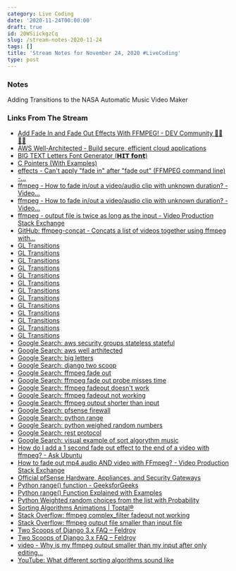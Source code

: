 ```yaml
---
category: Live Coding
date: '2020-11-24T00:00:00'
draft: true
id: 20WSiickgzCq
slug: /stream-notes-2020-11-24
tags: []
title: 'Stream Notes for November 24, 2020 #LiveCoding'
type: post
---
```


### Notes

Adding Transitions to the NASA Automatic Music Video Maker

### Links From The Stream


- [Add Fade In and Fade Out Effects With FFMPEG! - DEV Community 👩‍💻👨‍💻](https://dev.to/dak425/add-fade-in-and-fade-out-effects-with-ffmpeg-2bj7)
- [AWS Well-Architected - Build secure, efficient cloud applications](https://aws.amazon.com/architecture/well-architected/?wa-lens-whitepapers.sort-by=item.additionalFields.sortDate&wa-lens-whitepapers.sort-order=desc)
- [BIG TEXT Letters Font Generator (𝗛𝗜𝗧 𝗳𝗼𝗻𝘁)](https://fsymbols.com/generators/tarty/)
- [C Pointers (With Examples)](https://www.programiz.com/c-programming/c-pointers)
- [effects - Can't apply "fade in" after "fade out" (FFMPEG command line) -...](https://video.stackexchange.com/questions/28676/cant-apply-fade-in-after-fade-out-ffmpeg-command-line)
- [ffmpeg - How to fade in/out a video/audio clip with unknown duration? - Video...](https://video.stackexchange.com/questions/19867/how-to-fade-in-out-a-video-audio-clip-with-unknown-duration/19871)
- [ffmpeg - How to fade in/out a video/audio clip with unknown duration? - Video...](https://video.stackexchange.com/questions/19867/how-to-fade-in-out-a-video-audio-clip-with-unknown-duration)
- [ffmpeg - output file is twice as long as the input - Video Production Stack Exchange](https://video.stackexchange.com/questions/18907/ffmpeg-output-file-is-twice-as-long-as-the-input)
- [GitHub: ffmpeg-concat - Concats a list of videos together using ffmpeg with...](https://github.com/transitive-bullshit/ffmpeg-concat)
- [GL Transitions](https://gl-transitions.com/editor/fade)
- [GL Transitions](https://gl-transitions.com/editor/fadegrayscale)
- [GL Transitions](https://gl-transitions.com/editor/circleopen)
- [GL Transitions](https://gl-transitions.com/editor/directionalwarp)
- [GL Transitions](https://gl-transitions.com/editor/directionalwipe)
- [GL Transitions](https://gl-transitions.com/editor/crosswarp)
- [GL Transitions](https://gl-transitions.com/editor/CrossZoom)
- [GL Transitions](https://gl-transitions.com/editor/Dreamy)
- [GL Transitions](https://gl-transitions.com/editor/squareswire)
- [GL Transitions](https://gl-transitions.com/editor/angular)
- [GL Transitions](https://gl-transitions.com/editor/Radial)
- [GL Transitions](https://gl-transitions.com/editor/cube)
- [GL Transitions](https://gl-transitions.com/editor/swap)
- [Google Search: aws security groups stateless stateful](https://www.google.com/search?client=safari&rls=en&q=aws+security+groups+stateless+stateful&ie=UTF-8&oe=UTF-8)
- [Google Search: aws well arthitected](https://www.google.com/search?client=safari&rls=en&q=aws+well+arthitected&ie=UTF-8&oe=UTF-8)
- [Google Search: big letters](https://www.google.com/search?client=safari&rls=en&q=big+letters&ie=UTF-8&oe=UTF-8)
- [Google Search: django two scoop](https://www.google.com/search?client=safari&rls=en&q=django+two+scoop&ie=UTF-8&oe=UTF-8)
- [Google Search: ffmpeg fade out](https://www.google.com/search?client=safari&rls=en&q=ffmpeg+fade+out&ie=UTF-8&oe=UTF-8)
- [Google Search: ffmpeg fade out probe misses time](https://www.google.com/search?client=safari&rls=en&q=ffmpeg+fade+out+probe+misses+time&ie=UTF-8&oe=UTF-8)
- [Google Search: ffmpeg fadeout doesn't work](https://www.google.com/search?client=safari&rls=en&q=ffmpeg+fadeout+doesn%27t+work&ie=UTF-8&oe=UTF-8)
- [Google Search: ffmpeg fadeout not working](https://www.google.com/search?client=safari&rls=en&q=ffmpeg+fadeout+not+working&ie=UTF-8&oe=UTF-8)
- [Google Search: ffmpeg output shorter than input](https://www.google.com/search?newwindow=1&client=safari&rls=en&ei=zkm9X9PTJ-CrwbkPsYKu6AY&q=ffmpeg+output+shorter+than+input&oq=ffmpeg+output+shorter+than+input&gs_lcp=CgZwc3ktYWIQAzIFCCEQoAE6BAgAEEc6CAgAEMkDEJECOgUIABCRAjoECAAQQzoCCAA6BwgAEMkDEEM6BQgAELEDOgUIABDJAzoJCAAQyQMQFhAeOgYIABAWEB46BQghEKsCOggIIRAWEB0QHjoHCCEQChCgAVDGUVj2dWDJeGgBcAJ4AIABjwGIAeUVkgEFMTUuMTOYAQCgAQGqAQdnd3Mtd2l6yAEIwAEB&sclient=psy-ab&ved=0ahUKEwjT8tX74JvtAhXgVTABHTGBC20Q4dUDCAw&uact=5)
- [Google Search: pfsense firewall](https://www.google.com/search?client=safari&rls=en&q=pfsense+firewall&ie=UTF-8&oe=UTF-8)
- [Google Search: python range](https://www.google.com/search?client=safari&rls=en&q=python+range&ie=UTF-8&oe=UTF-8)
- [Google Search: python weighed random numbers](https://www.google.com/search?client=safari&rls=en&q=python+weighed+random+numbers&ie=UTF-8&oe=UTF-8)
- [Google Search: rest protocol](https://www.google.com/search?client=safari&rls=en&q=rest+protocol&ie=UTF-8&oe=UTF-8)
- [Google Search: visual example of sort algorythm music](https://www.google.com/search?newwindow=1&client=safari&rls=en&ei=lVW9X8XLDPWUwbkPzLmGoAU&q=visual+example+of+sort+algorythm+music+&oq=visual+example+of+sort+algorythm+music+&gs_lcp=CgZwc3ktYWIQAzIHCCEQChCgATIHCCEQChCgATIHCCEQChCgATIFCCEQqwI6BAgAEEc6CAghEBYQHRAeUL_5Alj1hQNgt4wDaABwAXgAgAGsAYgB8AaSAQMxLjaYAQCgAQGqAQdnd3Mtd2l6yAEIwAEB&sclient=psy-ab&ved=0ahUKEwiF6o-Z7JvtAhV1SjABHcycAVQQ4dUDCAw&uact=5)
- [How do I add a 1 second fade out effect to the end of a video with ffmpeg? - Ask Ubuntu](https://askubuntu.com/questions/1128754/how-do-i-add-a-1-second-fade-out-effect-to-the-end-of-a-video-with-ffmpeg)
- [How to fade out mp4 audio AND video with FFmpeg? - Video Production Stack Exchange](https://video.stackexchange.com/questions/22085/how-to-fade-out-mp4-audio-and-video-with-ffmpeg)
- [Official pfSense Hardware, Appliances, and Security Gateways](https://www.pfsense.org/products/)
- [Python range() function - GeeksforGeeks](https://www.geeksforgeeks.org/python-range-function/)
- [Python range() Function Explained with Examples](https://pynative.com/python-range-function/)
- [Python Weighted random choices from the list with Probability](https://pynative.com/python-weighted-random-choices-with-probability/)
- [Sorting Algorithms Animations | Toptal®](https://www.toptal.com/developers/sorting-algorithms)
- [Stack Overflow: ffmpeg complex_filter fadeout not working](https://stackoverflow.com/questions/29573851/ffmpeg-complex-filter-fadeout-not-working)
- [Stack Overflow: ffmpeg output file smaller than input file](https://stackoverflow.com/questions/61568535/ffmpeg-output-file-smaller-than-input-file)
- [Two Scoops of Django 3.x FAQ – Feldroy](https://www.feldroy.com/pages/two-scoops-of-django-3-x-faq)
- [Two Scoops of Django 3.x FAQ – Feldroy](https://www.feldroy.com/pages/two-scoops-of-django-3-x-faq#toc)
- [video - Why is my ffmpeg output smaller than my input after only editing...](https://superuser.com/questions/1273569/why-is-my-ffmpeg-output-smaller-than-my-input-after-only-editing-metadata)
- [YouTube: What different sorting algorithms sound like](https://www.youtube.com/watch?v=t8g-iYGHpEA)